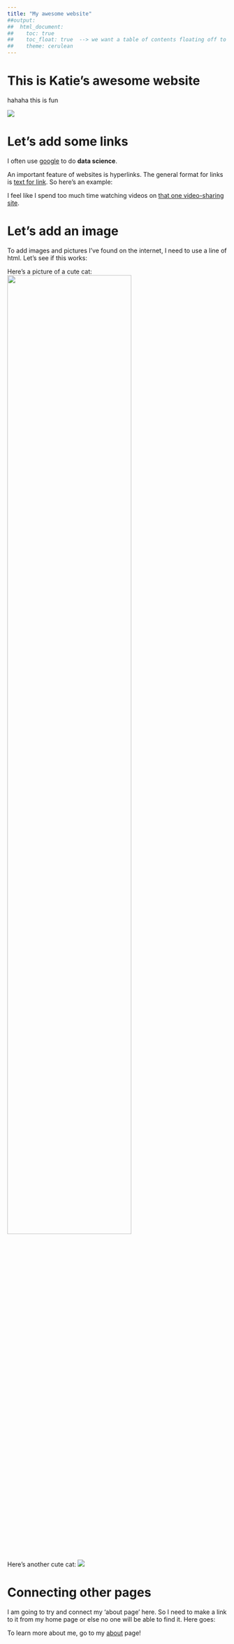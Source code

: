 ```yaml
---
title: "My awesome website"
##output: 
##  html_document:
##    toc: true
##    toc_float: true  --> we want a table of contents floating off to the side
##    theme: cerulean
---
```


# This is Katie's awesome website  
hahaha this is fun 

![](https://media.giphy.com/media/drXGoW1iudhKw/giphy.gif)

# Let's add some links 

I often use [google](https://google.com) to do **data science**. 

An important feature of websites is hyperlinks. The general format for links is [text for link](address.of.link). So here's an example: 

I feel like I spend too much time watching videos on [that one video-sharing site](https://youtube.com). 

# Let's add an image

To add images and pictures I've found on the internet, I need to use a line of html. Let's see if this works: 

Here's a picture of a cute cat: <img src="images/image.jpg" style="width:75%">

Here's another cute cat: ![](images/image2.jpg)


# Connecting other pages 

I am going to try and connect my 'about page' here. So I need to make a link to it from my home page or else no one will be able to find it. Here goes: 

To learn more about me, go to my [about](about.html) page! 

